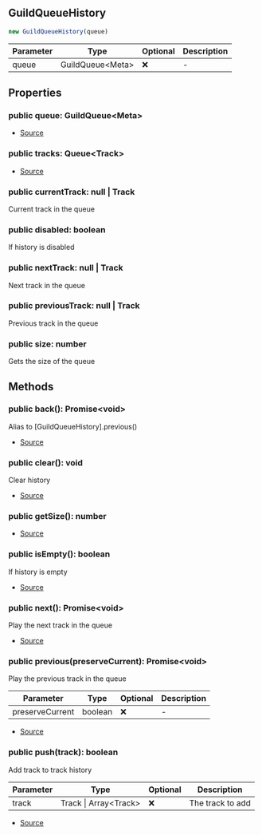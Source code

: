## GuildQueueHistory

```typescript
new GuildQueueHistory(queue)
```
| Parameter | Type | Optional | Description |
| ----------- | ----------- | ----------- | ----------- |
| queue | GuildQueue\<Meta> | ❌ | - |

## Properties
### public  queue: GuildQueue\<Meta>
- [Source](https://github.com/Androz2091/discord-player/blob/6af3b78/packages/discord-player/src/Structures/GuildQueueHistory.ts#L7)
### public  tracks: Queue\<Track>
- [Source](https://github.com/Androz2091/discord-player/blob/6af3b78/packages/discord-player/src/Structures/GuildQueueHistory.ts#L6)
### public  currentTrack: null \| Track
Current track in the queue
### public  disabled: boolean
If history is disabled
### public  nextTrack: null \| Track
Next track in the queue
### public  previousTrack: null \| Track
Previous track in the queue
### public  size: number
Gets the size of the queue
## Methods
### public  back(): Promise\<void>
Alias to [GuildQueueHistory].previous()





- [Source](https://github.com/Androz2091/discord-player/blob/6af3b78/packages/discord-player/src/Structures/GuildQueueHistory.ts#L103)
### public  clear(): void
Clear history





- [Source](https://github.com/Androz2091/discord-player/blob/6af3b78/packages/discord-player/src/Structures/GuildQueueHistory.ts#L69)
### public  getSize(): number
- [Source](https://github.com/Androz2091/discord-player/blob/6af3b78/packages/discord-player/src/Structures/GuildQueueHistory.ts#L45)
### public  isEmpty(): boolean
If history is empty





- [Source](https://github.com/Androz2091/discord-player/blob/6af3b78/packages/discord-player/src/Structures/GuildQueueHistory.ts#L52)
### public  next(): Promise\<void>
Play the next track in the queue





- [Source](https://github.com/Androz2091/discord-player/blob/6af3b78/packages/discord-player/src/Structures/GuildQueueHistory.ts#L76)
### public  previous(preserveCurrent): Promise\<void>
Play the previous track in the queue




| Parameter | Type | Optional | Description |
| ----------- | ----------- | ----------- | ----------- |
| preserveCurrent | boolean | ❌ | - |


- [Source](https://github.com/Androz2091/discord-player/blob/6af3b78/packages/discord-player/src/Structures/GuildQueueHistory.ts#L88)
### public  push(track): boolean
Add track to track history




| Parameter | Type | Optional | Description |
| ----------- | ----------- | ----------- | ----------- |
| track | Track \| Array\<Track> | ❌ | The track to add |


- [Source](https://github.com/Androz2091/discord-player/blob/6af3b78/packages/discord-player/src/Structures/GuildQueueHistory.ts#L60)